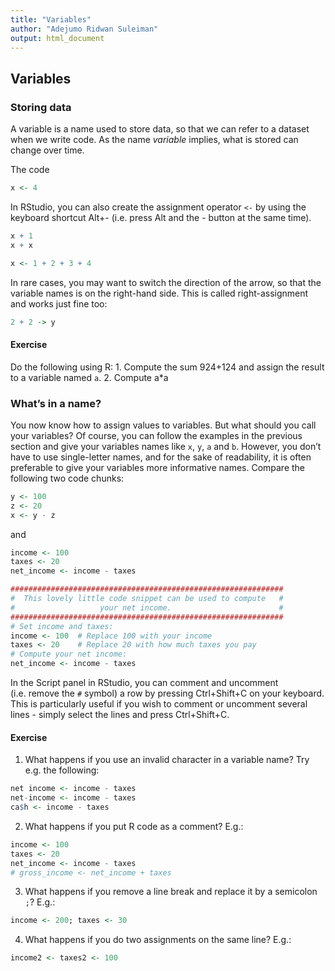 ```yaml
---
title: "Variables"
author: "Adejumo Ridwan Suleiman"
output: html_document
---
```


## Variables

### Storing data
A variable is a name used to store data, so that we can refer to a dataset when we write code. As the name *variable* implies, what is stored can change over time.

The code

```r
x <- 4
```



In RStudio, you can also create the assignment operator `<-` by using the keyboard shortcut Alt+- (i.e. press Alt and the - button at the same time).

```r
x + 1
x + x
```


```r
x <- 1 + 2 + 3 + 4
```



In rare cases, you may want to switch the direction of the arrow, so that the variable names is on the right-hand side. This is called right-assignment and works just fine too:

```r
2 + 2 -> y
```


#### Exercise

Do the following using R: 1. Compute the sum 924+124 and assign the result to a variable named `a`. 2. Compute a\*a

### What's in a name?

You now know how to assign values to variables. But what should you call your variables? Of course, you can follow the examples in the previous section and give your variables names like `x`, `y`, `a` and `b`. However, you don't have to use single-letter names, and for the sake of readability, it is often preferable to give your variables more informative names. Compare the following two code chunks:

```r
y <- 100
z <- 20
x <- y - z
```

and

```r
income <- 100
taxes <- 20
net_income <- income - taxes
```

```r
#############################################################
#  This lovely little code snippet can be used to compute   #
#                   your net income.                        #
#############################################################
# Set income and taxes:
income <- 100  # Replace 100 with your income
taxes <- 20    # Replace 20 with how much taxes you pay
# Compute your net income:
net_income <- income - taxes
```

In the Script panel in RStudio, you can comment and uncomment (i.e. remove the `#` symbol) a row by pressing Ctrl+Shift+C on your keyboard. This is particularly useful if you wish to comment or uncomment several lines - simply select the lines and press Ctrl+Shift+C.

#### Exercise

1.  What happens if you use an invalid character in a variable name? Try e.g. the following:

```r
net income <- income - taxes
net-income <- income - taxes
ca$h <- income - taxes
```

2.  What happens if you put R code as a comment? E.g.:

```r
income <- 100
taxes <- 20
net_income <- income - taxes
# gross_income <- net_income + taxes
```

3.  What happens if you remove a line break and replace it by a semicolon `;`? E.g.:

```r
income <- 200; taxes <- 30
```

4.  What happens if you do two assignments on the same line? E.g.:

```r
income2 <- taxes2 <- 100
```
